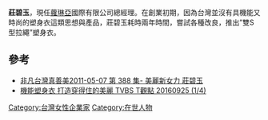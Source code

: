 {{coi|time=2015-4-16T17:25:59+00:00}}
{{No footnotes|time=2021-09-10T07:41:27+00:00}}
{{Infobox_Person
| name = 莊碧玉
| image name =
| width = 
| now =  蘿琳亞總經理
| period = 
| sex = 女 
| Native place =
| date of birth = 
| place of birth = {{TWN}}
| nationality = {{ROC}}
| occupation =企業家
| spouse =
| children =一女
| educate =
| past =
}}

'''莊碧玉'''，現任[[蘿琳亞|蘿琳亞]]國際有限公司總經理。在創業初期，因為台灣並沒有具機能又時尚的塑身衣這類思想與產品，莊碧玉耗時兩年時間，嘗試各種改良，推出”雙S型拉繩”塑身衣。

== 參考 ==
* [https://www.youtube.com/watch?v=IbGNDEpJNpE 非凡台灣真善美2011-05-07 第 388 集- 美麗新女力 莊碧玉]
* [https://www.youtube.com/watch?v=SHrovSSL_Tw 機能塑身衣 打造穿得住的美麗 TVBS T觀點 20160925 (1/4) ]

[[Category:台灣女性企業家|Category:台灣女性企業家]]
[[Category:在世人物|Category:在世人物]]